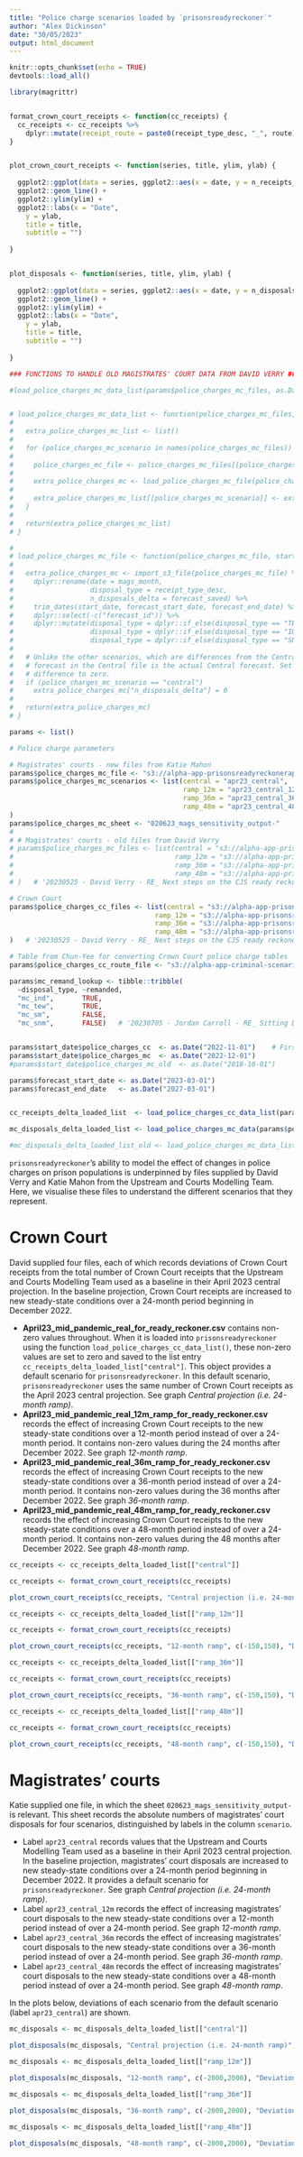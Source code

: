 ```yaml
---
title: "Police charge scenarios loaded by `prisonsreadyreckoner`"
author: "Alex Dickinson"
date: "30/05/2023"
output: html_document
---
```


```r
knitr::opts_chunk$set(echo = TRUE)
devtools::load_all()
```

```r
library(magrittr)


format_crown_court_receipts <- function(cc_receipts) {
  cc_receipts <- cc_receipts %>%
    dplyr::mutate(receipt_route = paste0(receipt_type_desc, "_", route))
}


plot_crown_court_receipts <- function(series, title, ylim, ylab) {
  
  ggplot2::ggplot(data = series, ggplot2::aes(x = date, y = n_receipts_delta, colour = receipt_route)) +
  ggplot2::geom_line() +
  ggplot2::ylim(ylim) +
  ggplot2::labs(x = "Date",
    y = ylab,
    title = title,
    subtitle = "")
  
}


plot_disposals <- function(series, title, ylim, ylab) {
  
  ggplot2::ggplot(data = series, ggplot2::aes(x = date, y = n_disposals_delta, colour = disposal_type)) +
  ggplot2::geom_line() +
  ggplot2::ylim(ylim) +
  ggplot2::labs(x = "Date",
    y = ylab,
    title = title,
    subtitle = "")
  
}

```

```r

### FUNCTIONS TO HANDLE OLD MAGISTRATES' COURT DATA FROM DAVID VERRY ###

#load_police_charges_mc_data_list(params$police_charges_mc_files, as.Date("2018-10-01"), params$forecast_start_date, params$forecast_end_date)


# load_police_charges_mc_data_list <- function(police_charges_mc_files, start_date, forecast_start_date, forecast_end_date) {
#   
#   extra_police_charges_mc_list <- list()
#   
#   for (police_charges_mc_scenario in names(police_charges_mc_files)) {
#     
#     police_charges_mc_file <- police_charges_mc_files[[police_charges_mc_scenario]]
#     
#     extra_police_charges_mc <- load_police_charges_mc_file(police_charges_mc_file, start_date, forecast_start_date, forecast_end_date, police_charges_mc_scenario)
#   
#     extra_police_charges_mc_list[[police_charges_mc_scenario]] <- extra_police_charges_mc
#   }
#   
#   return(extra_police_charges_mc_list)
# }

# 
# load_police_charges_mc_file <- function(police_charges_mc_file, start_date, forecast_start_date, forecast_end_date, police_charges_mc_scenario) {
#   
#   extra_police_charges_mc <- import_s3_file(police_charges_mc_file) %>%
#     dplyr::rename(date = mags_month,
#                   disposal_type = receipt_type_desc,
#                   n_disposals_delta = forecast_saved) %>%
#     trim_dates(start_date, forecast_start_date, forecast_end_date) %>%
#     dplyr::select(-c("forecast_id")) %>%
#     dplyr::mutate(disposal_type = dplyr::if_else(disposal_type == "TEW", "mc_tew", disposal_type),
#                   disposal_type = dplyr::if_else(disposal_type == "IO", "mc_ind", disposal_type),
#                   disposal_type = dplyr::if_else(disposal_type == "SNM", "mc_snm", disposal_type))
# 
#   # Unlike the other scenarios, which are differences from the Central, the
#   # forecast in the Central file is the actual Central forecast. Set the
#   # difference to zero.
#   if (police_charges_mc_scenario == "central")
#     extra_police_charges_mc["n_disposals_delta"] = 0
#   
#   return(extra_police_charges_mc)
# }

```


```r

params <- list()

# Police charge parameters

# Magistrates' courts - new files from Katie Mahon
params$police_charges_mc_file <- "s3://alpha-app-prisonsreadyreckonerapp/2023-04/020623_mags_sensitivity_output.xlsx"
params$police_charges_mc_scenarios <- list(central = "apr23_central",
                                           ramp_12m = "apr23_central_12m",
                                           ramp_36m = "apr23_central_36m",
                                           ramp_48m = "apr23_central_48m"
)
params$police_charges_mc_sheet <- "020623_mags_sensitivity_output-"
# 
# # Magistrates' courts - old files from David Verry
# params$police_charges_mc_files <- list(central = "s3://alpha-app-prisonsreadyreckonerapp/2023-04/April23_central_23k_mags_for_ready_reckoner.csv", # Records the total number of magistrates' court receipts used as a baseline in the April 2023 projections. Includes background values from various sources, and an increase in charge numbers over a 24-month period. It has non-zero values throughout.
#                                        ramp_12m = "s3://alpha-app-prisonsreadyreckonerapp/2023-04/April23_central_23k_mags_12m_ramp_for_ready_reckoner.csv", # Records how magistrates' court receipts would change if police charge numbers were increased over a 12-month period instead of over a 24-month period. Records differences relative to the values in April23_mid_pandemic_real_for_ready_reckoner.csv.
#                                        ramp_36m = "s3://alpha-app-prisonsreadyreckonerapp/2023-04/April23_central_23k_mags_36m_ramp_for_ready_reckoner.csv", # Records how magistrates' court receipts would change if police charge numbers were increased over a 36-month period instead of over a 24-month period. Records differences relative to the values in April23_mid_pandemic_real_for_ready_reckoner.csv.
#                                        ramp_48m = "s3://alpha-app-prisonsreadyreckonerapp/2023-04/April23_central_23k_mags_48m_ramp_for_ready_reckoner.csv" # Records how magistrates' court receipts would change if police charge numbers were increased over a 48-month period instead of over a 24-month period. Records differences relative to the values in April23_mid_pandemic_real_for_ready_reckoner.csv.
# )   # '20230525 - David Verry - RE_ Next steps on the CJS ready reckoner.eml'

# Crown Court
params$police_charges_cc_files <- list(central = "s3://alpha-app-prisonsreadyreckonerapp/2023-04/April23_mid_pandemic_real_for_ready_reckoner.csv", # Records the total number of Crown Court receipts used as a baseline in the April 2023 projections. Includes background values from various sources, and an increase in charge numbers over a 24-month period. It has non-zero values throughout.
                                    ramp_12m = "s3://alpha-app-prisonsreadyreckonerapp/2023-04/April23_mid_pandemic_real_12m_ramp_for_ready_reckoner.csv", # Records how Crown Court receipts would change if police charge numbers were increased over a 12-month period instead of over a 24-month period. Records differences relative to the values in April23_mid_pandemic_real_for_ready_reckoner.csv.
                                    ramp_36m = "s3://alpha-app-prisonsreadyreckonerapp/2023-04/April23_mid_pandemic_real_36m_ramp_for_ready_reckoner.csv", # Records how Crown Court receipts would change if police charge numbers were increased over a 36-month period instead of over a 24-month period. Records differences relative to the values in April23_mid_pandemic_real_for_ready_reckoner.csv.
                                    ramp_48m = "s3://alpha-app-prisonsreadyreckonerapp/2023-04/April23_mid_pandemic_real_48m_ramp_for_ready_reckoner.csv" # Records how Crown Court receipts would change if police charge numbers were increased over a 48-month period instead of over a 24-month period. Records differences relative to the values in April23_mid_pandemic_real_for_ready_reckoner.csv.
)   # '20230525 - David Verry - RE_ Next steps on the CJS ready reckoner.eml'

# Table from Chun-Yee for converting Crown Court police charge tables
params$police_charges_cc_route_file <- "s3://alpha-app-criminal-scenario-tool/developmentFolder/Dev_apr23_v1/crown_court_modelling/ccs_snapshot_20230125_jan23version/routes.csv"   # '20230518 - Chun-yee Cheng - cjst pre-covid route distribution.msg' 

params$mc_remand_lookup <- tibble::tribble(
  ~disposal_type, ~remanded,
  "mc_ind",       TRUE,
  "mc_tew",       TRUE,
  "mc_sm",        FALSE,
  "mc_snm",       FALSE)   # '20230705 - Jordan Carroll - RE_ Sitting Day Remand Impact Method.msg'


params$start_date$police_charges_cc  <- as.Date("2022-11-01")    # First month of the forecast. Used for verifying inputs.
params$start_date$police_charges_mc  <- as.Date("2022-12-01")
#params$start_date$police_charges_mc_old  <- as.Date("2018-10-01")

params$forecast_start_date <- as.Date("2023-03-01")
params$forecast_end_date   <- as.Date("2027-03-01")


cc_receipts_delta_loaded_list  <- load_police_charges_cc_data_list(params$police_charges_cc_route_file, params$police_charges_cc_files, params$start_date$police_charges_cc, params$forecast_start_date, params$forecast_end_date)

mc_disposals_delta_loaded_list <- load_police_charges_mc_data(params$police_charges_mc_file, params$police_charges_mc_scenarios, params$police_charges_mc_sheet, params$mc_remand_lookup, params$start_date$police_charges_mc, params$forecast_start_date, params$forecast_end_date)

#mc_disposals_delta_loaded_list_old <- load_police_charges_mc_data_list(params$police_charges_mc_files, params$start_date$police_charges_mc_old, params$forecast_start_date, params$forecast_end_date)


```


`prisonsreadyreckoner`'s ability to model the effect of changes in police charges on prison populations is underpinned by files supplied by David Verry and Katie Mahon from the Upstream and Courts Modelling Team. Here, we visualise these files to understand the different scenarios that they represent.



# Crown Court

David supplied four files, each of which records deviations of Crown Court receipts from the total number of Crown Court receipts that the Upstream and Courts Modelling Team used as a baseline in their April 2023 central projection. In the baseline projection, Crown Court receipts are increased to new steady-state conditions over a 24-month period beginning in December 2022.

* **April23_mid_pandemic_real_for_ready_reckoner.csv** contains non-zero values throughout. When it is loaded into `prisonsreadyreckoner` using the function `load_police_charges_cc_data_list()`, these non-zero values are set to zero and saved to the list entry `cc_receipts_delta_loaded_list["central"]`. This object provides a default scenario for `prisonsreadyreckoner`. In this default scenario, `prisonsreadyreckoner` uses the same number of Crown Court receipts as the April 2023 central projection. See graph *Central projection (i.e. 24-month ramp)*.
* **April23_mid_pandemic_real_12m_ramp_for_ready_reckoner.csv** records the effect of increasing Crown Court receipts to the new steady-state conditions over a 12-month period instead of over a 24-month period. It contains non-zero values during the 24 months after December 2022. See graph *12-month ramp*.
* **April23_mid_pandemic_real_36m_ramp_for_ready_reckoner.csv** records the effect of increasing Crown Court receipts to the new steady-state conditions over a 36-month period instead of over a 24-month period. It contains non-zero values during the 36 months after December 2022. See graph *36-month ramp*.
* **April23_mid_pandemic_real_48m_ramp_for_ready_reckoner.csv** records the effect of increasing Crown Court receipts to the new steady-state conditions over a 48-month period instead of over a 24-month period. It contains non-zero values during the 48 months after December 2022. See graph *48-month ramp*.



<!-- April23_mid_pandemic_real_for_ready_reckoner.csv records the total number of police charges that your team used as a baseline in the recent April projections. It includes background values from various sources, and an increase in charge numbers over a 24-month period. It has non-zero values throughout. -->

<!-- The other three files (April23_mid_pandemic_real_12m_ramp_for_ready_reckoner.csv, April23_mid_pandemic_real_36m_ramp_for_ready_reckoner.csv and April23_mid_pandemic_real_48m_ramp_for_ready_reckoner.csv) record how the police charge numbers would change if charge numbers were increased over a 12-month, 36-month or 48-month period instead of over a 24-month period. They record differences relative to the values in April23_mid_pandemic_real_for_ready_reckoner.csv. In the first month (November 2022), all values are zero since all three scenarios start from the same values as the baseline. They contain non-zero values during the next 24, 36 or 48 months, since charge numbers diverge from April23_mid_pandemic_real_for_ready_reckoner.csv during these time periods. All subsequent values are zero since charge numbers have stabilised at the levels recorded in April23_mid_pandemic_real_for_ready_reckoner.csv. -->

<!-- To summarise, we can use the three files April23_mid_pandemic_real_12m_ramp_for_ready_reckoner.csv, April23_mid_pandemic_real_36m_ramp_for_ready_reckoner.csv and April23_mid_pandemic_real_48m_ramp_for_ready_reckoner.csv with no modification as input deltas for the ready reckoner. -->





```r
cc_receipts <- cc_receipts_delta_loaded_list[["central"]]

cc_receipts <- format_crown_court_receipts(cc_receipts)

plot_crown_court_receipts(cc_receipts, "Central projection (i.e. 24-month ramp)", c(-150,150), "Deviation in number of disposals from central projection")

```

```r
cc_receipts <- cc_receipts_delta_loaded_list[["ramp_12m"]]

cc_receipts <- format_crown_court_receipts(cc_receipts)

plot_crown_court_receipts(cc_receipts, "12-month ramp", c(-150,150), "Deviation in number of disposals from central projection")

```

```r
cc_receipts <- cc_receipts_delta_loaded_list[["ramp_36m"]]

cc_receipts <- format_crown_court_receipts(cc_receipts)

plot_crown_court_receipts(cc_receipts, "36-month ramp", c(-150,150), "Deviation in number of disposals from central projection")

```

```r
cc_receipts <- cc_receipts_delta_loaded_list[["ramp_48m"]]

cc_receipts <- format_crown_court_receipts(cc_receipts)

plot_crown_court_receipts(cc_receipts, "48-month ramp", c(-150,150), "Deviation in number of disposals from central projection")

```


# Magistrates' courts

Katie supplied one file, in which the sheet `020623_mags_sensitivity_output-` is relevant. This sheet records the absolute numbers of magistrates' court disposals for four scenarios, distinguished by labels in the column `scenario`.

* Label `apr23_central` records values that the Upstream and Courts Modelling Team used as a baseline in their April 2023 central projection. In the baseline projection, magistrates' court disposals are increased to new steady-state conditions over a 24-month period beginning in December 2022. It provides a default scenario for `prisonsreadyreckoner`. See graph *Central projection (i.e. 24-month ramp)*.
* Label `apr23_central_12m` records the effect of increasing magistrates' court disposals to the new steady-state conditions over a 12-month period instead of over a 24-month period. See graph *12-month ramp*.
* Label `apr23_central_36m` records the effect of increasing magistrates' court disposals to the new steady-state conditions over a 36-month period instead of over a 24-month period. See graph *36-month ramp*.
* Label `apr23_central_48m` records the effect of increasing magistrates' court disposals to the new steady-state conditions over a 48-month period instead of over a 24-month period. See graph *48-month ramp*.

In the plots below, deviations of each scenario from the default scenario (label `apr23_central`) are shown.


```r
mc_disposals <- mc_disposals_delta_loaded_list[["central"]]

plot_disposals(mc_disposals, "Central projection (i.e. 24-month ramp)", c(-2000,2000), "Deviation in number of disposals from central projection")

```

```r
mc_disposals <- mc_disposals_delta_loaded_list[["ramp_12m"]]

plot_disposals(mc_disposals, "12-month ramp", c(-2000,2000), "Deviation in number of disposals from central projection")

```

```r
mc_disposals <- mc_disposals_delta_loaded_list[["ramp_36m"]]

plot_disposals(mc_disposals, "36-month ramp", c(-2000,2000), "Deviation in number of disposals from central projection")

```

```r
mc_disposals <- mc_disposals_delta_loaded_list[["ramp_48m"]]

plot_disposals(mc_disposals, "48-month ramp", c(-2000,2000), "Deviation in number of disposals from central projection")

```



<!-- # Magistrates' courts - old files from David Verry -->

<!-- David supplied four files, each of which records deviations of magistrates' court disposals from the total number of magistrates' court disposals that the Upstream and Courts Modelling Team used as a baseline in their April 2023 central projection. In the baseline projection, magistrates' court disposals are increased to new steady-state conditions over a 24-month period beginning in December 2022. -->

<!-- * **April23_central_23k_mags_for_ready_reckoner.csv** contains entries with a value of zero throughout. It provides a default scenario for `prisonsreadyreckoner`. In this default scenario, `prisonsreadyreckoner` uses the same number of magistrates' court disposals as the April 2023 central projection. See graph *Central projection (i.e. 24-month ramp)*. -->
<!-- * **April23_central_23k_mags_12m_ramp_for_ready_reckoner.csv** records the effect of increasing magistrates' court disposals to the new steady-state conditions over a 12-month period instead of over a 24-month period. It contains non-zero values during the 24 months after December 2022. See graph *12-month ramp*. -->
<!-- * **April23_central_23k_mags_36m_ramp_for_ready_reckoner.csv** records the effect of increasing magistrates' court disposals to the new steady-state conditions over a 36-month period instead of over a 24-month period. It contains non-zero values during the 36 months after December 2022. See graph *36-month ramp*. -->
<!-- * **April23_central_23k_mags_48m_ramp_for_ready_reckoner.csv** records the effect of increasing magistrates' court disposals to the new steady-state conditions over a 48-month period instead of over a 24-month period. It contains non-zero values during the 48 months after December 2022. See graph *48-month ramp*. -->


<!-- ```{r echo=FALSE} -->
<!-- mc_disposals <- mc_disposals_delta_loaded_list_old[["central"]] -->

<!-- plot_disposals(mc_disposals, "Central projection (i.e. 24-month ramp)", c(-700,900), "Deviation in number of disposals from central projection") -->

<!-- ``` -->

<!-- ```{r echo=FALSE} -->
<!-- mc_disposals <- mc_disposals_delta_loaded_list_old[["ramp_12m"]] -->

<!-- plot_disposals(mc_disposals, "12-month ramp", c(-700,900), "Deviation in number of disposals from central projection") -->

<!-- ``` -->

<!-- ```{r echo=FALSE} -->
<!-- mc_disposals <- mc_disposals_delta_loaded_list_old[["ramp_36m"]] -->

<!-- plot_disposals(mc_disposals, "36-month ramp", c(-700,900), "Deviation in number of disposals from central projection") -->

<!-- ``` -->

<!-- ```{r echo=FALSE} -->
<!-- mc_disposals <- mc_disposals_delta_loaded_list_old[["ramp_48m"]] -->

<!-- plot_disposals(mc_disposals, "48-month ramp", c(-700,900), "Deviation in number of disposals from central projection") -->

<!-- ``` -->


